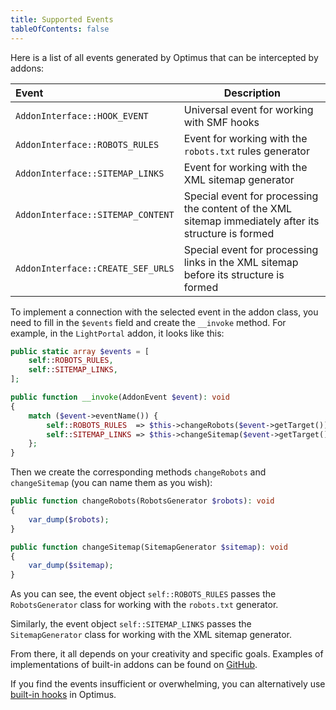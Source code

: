 ```yaml
---
title: Supported Events
tableOfContents: false
---
```


Here is a list of all events generated by Optimus that can be intercepted by addons:

| Event                             | Description                                                                                           |
| :-------------------------------- | ----------------------------------------------------------------------------------------------------- |
| `AddonInterface::HOOK_EVENT`      | Universal event for working with SMF hooks                                                            |
| `AddonInterface::ROBOTS_RULES`    | Event for working with the `robots.txt` rules generator                                               |
| `AddonInterface::SITEMAP_LINKS`   | Event for working with the XML sitemap generator                                                      |
| `AddonInterface::SITEMAP_CONTENT` | Special event for processing the content of the XML sitemap immediately after its structure is formed |
| `AddonInterface::CREATE_SEF_URLS` | Special event for processing links in the XML sitemap before its structure is formed                  |

To implement a connection with the selected event in the addon class, you need to fill in the `$events` field and create the `__invoke` method. For example, in the `LightPortal` addon, it looks like this:

```php
public static array $events = [
	self::ROBOTS_RULES,
	self::SITEMAP_LINKS,
];

public function __invoke(AddonEvent $event): void
{
	match ($event->eventName()) {
		self::ROBOTS_RULES  => $this->changeRobots($event->getTarget()),
		self::SITEMAP_LINKS => $this->changeSitemap($event->getTarget()),
	};
}
```

Then we create the corresponding methods `changeRobots` and `changeSitemap` (you can name them as you wish):

```php
public function changeRobots(RobotsGenerator $robots): void
{
	var_dump($robots);
}

public function changeSitemap(SitemapGenerator $sitemap): void
{
	var_dump($sitemap);
}
```

As you can see, the event object `self::ROBOTS_RULES` passes the `RobotsGenerator` class for working with the `robots.txt` generator.

Similarly, the event object `self::SITEMAP_LINKS` passes the `SitemapGenerator` class for working with the XML sitemap generator.

From there, it all depends on your creativity and specific goals. Examples of implementations of built-in addons can be found on [GitHub](https://github.com/dragomano/Optimus/blob/main/src/Sources/Optimus/Addons).

If you find the events insufficient or overwhelming, you can alternatively use [built-in hooks](../hooks) in Optimus.
